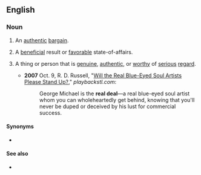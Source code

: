 ==English==

===Noun===
{{en-noun|head=[[real]] [[deal]]}}

# {{label|en|literally}} An [[authentic]] [[bargain]].
# {{label|en|idiomatic}} A [[beneficial]] result or [[favorable]] state-of-affairs.
# {{label|en|idiomatic|preceded by {{m|en|the}}}} A thing or person that is [[genuine]], [[authentic]], or [[worthy]] of [[serious]] [[regard]].
#* '''2007''' Oct. 9, R. D. Russell, "[http://www.playbackstl.com/content/view/6697/156/ Will the Real Blue-Eyed Soul Artists Please Stand Up?]," ''playbackstl.com'':
#*: George Michael is the '''real deal'''—a real blue-eyed soul artist whom you can wholeheartedly get behind, knowing that you'll never be duped or deceived by his lust for commercial success.

====Synonyms====
* {{sense|thing or person that is genuine}} {{l|en|real McCoy}}

====See also====
* {{l|en|whole package}}